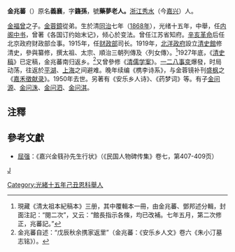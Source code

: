 '''金兆蕃'''（{{bd|1868年||1950年|}}）原名'''義襄'''，字'''籛孫'''，號'''藥夢老人。'''[[浙江|浙江]][[秀水|秀水]]（今[[嘉兴|嘉兴]]）人。

[[金福曾|金福曾]]之子。[[金蓉鏡|金蓉鏡]]從弟。生於清[[同治|同治]]七年（[[1868年|1868年]]），光绪十五年，中舉，任[[内阁中书|内阁中书]]，曾著《各国订约始末记》，倾心於变法。曾任江苏省知府。[[辛亥革命|辛亥革命]]后任北京政府财政部佥事。1915年，任[[财政部|财政部]]司长。1919年，[[北洋政府|北洋政府]]設立[[清史館|清史館]]修清史，參與纂修，撰太祖、太宗、順治三朝列傳及〈列女傳〉。<ref>現藏《清太祖本紀稿本》三册，其中覆輯本一冊，由金兆蕃、鄧邦述分輯，封面注記：“閱二次”，又云：“館長指示各條，均已改補。七年五月，第二次修正，兆蕃記。”</ref>1927年底，《[[清史稿|清史稿]]》已定稿，金兆蕃南归返乡。<ref>金兆蕃自述：“戊辰秋余携家返里”（金兆蕃：《安乐乡人文》卷六《朱小汀墓志铭》）。</ref>又曾參修《[[清儒学案|清儒学案]]》。[[一二八事变|一二八事变]]爆發，时局动荡，往返於[[平湖|平湖]]、[[上海|上海]]之间避难。晚年续编《槜李诗系》，与金蓉镜补刊[[盛枫|盛枫]]之《[[嘉禾徵献录|嘉禾徵献录]]》。1950年去世。另著有《安乐乡人诗》、《药梦词》等。有子[[金问源|金问源]]、[[金问洙|金问洙]]、[[金问泗|金问泗]]、[[金问淇|金问淇]]。

==注釋==
{{reflist}}

==參考文獻==
* [[屈强|屈强]]：《嘉兴金篯孙先生行状》（《民国人物碑传集》卷七，第407-409页）

[[category:清朝官員|J]]
[[Category:光緒十五年己丑恩科舉人|Category:光緒十五年己丑恩科舉人]]